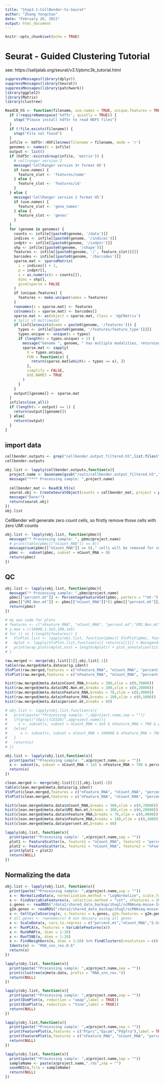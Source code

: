```yaml
---
title: "Step3.1-CellBender-to-Seurat"
author: "Zhang Yongchao"
date: "February 26, 2021"
output: html_document
---
```


```r
knitr::opts_chunk$set(echo = TRUE)
```

# Seurat - Guided Clustering Tutorial

see: https://satijalab.org/seurat/v3.1/pbmc3k_tutorial.html

```r
suppressMessages(library(dplyr)) 
suppressMessages(library(Seurat))
suppressMessages(library(patchwork))
library(ggplot2)
library(Matrix)
library(clustree)

ReadCB_h5 <- function(filename, use.names = TRUE, unique.features = TRUE) {
  if (!requireNamespace('hdf5r', quietly = TRUE)) {
    stop("Please install hdf5r to read HDF5 files")
  }
  if (!file.exists(filename)) {
    stop("File not found")
  }
  infile <- hdf5r::H5File$new(filename = filename, mode = 'r')
  genomes <- names(x = infile)
  output <- list()
  if (hdf5r::existsGroup(infile, 'matrix')) {
    # cellranger version 3
    message('CellRanger version 3+ format H5')
    if (use.names) {
      feature_slot <- 'features/name'
    } else {
      feature_slot <- 'features/id'
    }
  } else {
    message('CellRanger version 2 format H5')
    if (use.names) {
      feature_slot <- 'gene_names'
    } else {
      feature_slot <- 'genes'
    }
  }
  for (genome in genomes) {
    counts <- infile[[paste0(genome, '/data')]]
    indices <- infile[[paste0(genome, '/indices')]]
    indptr <- infile[[paste0(genome, '/indptr')]]
    shp <- infile[[paste0(genome, '/shape')]]
    features <- infile[[paste0(genome, '/', feature_slot)]][]
    barcodes <- infile[[paste0(genome, '/barcodes')]]
    sparse.mat <- sparseMatrix(
      i = indices[] + 1,
      p = indptr[],
      x = as.numeric(x = counts[]),
      dims = shp[],
      giveCsparse = FALSE
    )
    if (unique.features) {
      features <- make.unique(names = features)
    }
    rownames(x = sparse.mat) <- features
    colnames(x = sparse.mat) <- barcodes[]
    sparse.mat <- as(object = sparse.mat, Class = 'dgCMatrix')
    # Split v3 multimodal
    if (infile$exists(name = paste0(genome, '/features'))) {
      types <- infile[[paste0(genome, '/features/feature_type')]][]
      types.unique <- unique(x = types)
      if (length(x = types.unique) > 1) {
        message("Genome ", genome, " has multiple modalities, returning a list of matrices for this genome")
        sparse.mat <- sapply(
          X = types.unique,
          FUN = function(x) {
            return(sparse.mat[which(x = types == x), ])
          },
          simplify = FALSE,
          USE.NAMES = TRUE
        )
      }
    }
    output[[genome]] <- sparse.mat
  }
  infile$close_all()
  if (length(x = output) == 1) {
    return(output[[genome]])
  } else{
    return(output)
  }
}
```



## import data

```r
cellbender.outputs <- grep("cellbender.output_filtered.h5",list.files("../../../Cellranger-Outputs/",recursive = TRUE,full.names = TRUE),value = TRUE)
cellbender.outputs
```

```r
obj.list <- lapply(cellbender.outputs,function(x){
  project.name <- basename(gsub("/outs/cellbender.output_filtered.h5","",x))
  message("**** Processing sample: ",project.name)
  
  cellbender_mat <- ReadCB_h5(x)
  seurat.obj <- CreateSeuratObject(counts = cellbender_mat, project = project.name)
  message("Done!")
  return(seurat.obj)
})
obj.list
```

CellBender will generate zero count cells, so firstly remove those cells with zero UMI counts

```r
obj.list <- lapply(obj.list, function(pbmc){
  message("* Processing sample: ", pbmc@project.name)
  # print(table(pbmc[["nCount_RNA"]] == 0))
  message(sum(pbmc[["nCount_RNA"]] == 0)," cells will be removed for zero UMI counst!")
  pbmc <-  subset(pbmc, subset = nCount_RNA > 0)
  return(pbmc)
})
```


## QC

```r
obj.list <- lapply(obj.list, function(pbmc){
  message("* Processing sample: ",pbmc@project.name)
  pbmc[["percent.mt"]] <- PercentageFeatureSet(pbmc, pattern = "^mt-")
  pbmc[["UMI.Non.mt"]] <- pbmc[["nCount_RNA"]]*(1-pbmc[["percent.mt"]]/100)
  return(pbmc)
})
```

```r
# my own code for plots
# features <- c("nFeature_RNA", "nCount_RNA", "percent.mt","UMI.Non.mt")
# y.max = c(10000,1.5e5,100,1e5)
# for (i in 1:length(features)) {
#   VlnPlot.list <- lapply(obj.list, function(pbmc){ VlnPlot(pbmc, features = features[i], pt.size = 0.001,y.max = y.max[i], combine = FALSE) })
#   Aplot <- lapply(VlnPlot.list,function(x){ return(x[[1]] + NoLegend() + labs(x = "") + ggtitle("") + theme(axis.text.x = element_text(angle = 0,hjust = 0.5))) })
#   print(wrap_plots(Aplot,ncol = length(Aplot)) + plot_annotation(title = features[i],  theme = theme(plot.title = element_text(size = 18))))
# }

raw.merged <- merge(obj.list[[1]],obj.list[-1])
table(raw.merged@meta.data$orig.ident)
VlnPlot(raw.merged,features = c("nFeature_RNA", "nCount_RNA", "percent.mt","UMI.Non.mt"), ncol = 1,pt.size = 0.001)
VlnPlot(raw.merged,features = c("nFeature_RNA", "nCount_RNA", "percent.mt","UMI.Non.mt"), ncol = 1,pt.size = 0)
```


```r
hist(raw.merged@meta.data$nCount_RNA,breaks = 300,xlim = c(0,70000))
hist(raw.merged@meta.data$UMI.Non.mt,breaks = 300,xlim = c(0,20000))
hist(raw.merged@meta.data$nFeature_RNA,breaks = 70,xlim = c(0,9000))
hist(raw.merged@meta.data$nFeature_RNA,breaks = 100,xlim = c(0,1000))
hist(raw.merged@meta.data$percent.mt,breaks = 60)
```
```r
# obj.list <- lapply(obj.list,function(x){
#   print(paste("*Processing sample: ",x@project.name,sep = ""))
#   if(grepl("(Epi)|(CD326)",x@project.name)){
#     x <- subset(x, subset = nCount_RNA < 1e5 & nFeature_RNA > 700 & percent.mt < 80 & nCount_RNA > 4000)
#   }else{
#      x <- subset(x, subset = nCount_RNA < 100000 & nFeature_RNA > 700 & percent.mt < 20 & nCount_RNA > 4000)
#   }
#   return(x)
# })

obj.list <- lapply(obj.list,function(x){
  print(paste("*Processing sample: ",x@project.name,sep = ""))
  x <- subset(x, subset = nCount_RNA < 1e5 & nFeature_RNA > 700 & percent.mt < 20 & nCount_RNA > 3000)
  return(x)
})
```

```r
clean.merged <- merge(obj.list[[1]],obj.list[-1])
table(clean.merged@meta.data$orig.ident)
VlnPlot(clean.merged,features = c("nFeature_RNA", "nCount_RNA", "percent.mt","UMI.Non.mt"), ncol = 1,pt.size = 0.001)
VlnPlot(clean.merged,features = c("nFeature_RNA", "nCount_RNA", "percent.mt","UMI.Non.mt"), ncol = 1,pt.size = 0)
```

```r
hist(clean.merged@meta.data$nCount_RNA,breaks = 300,xlim = c(0,70000))
hist(clean.merged@meta.data$UMI.Non.mt,breaks = 300,xlim = c(0,20000))
hist(clean.merged@meta.data$nFeature_RNA,breaks = 70,xlim = c(0,9000))
hist(clean.merged@meta.data$nFeature_RNA,breaks = 100,xlim = c(0,1000))
hist(clean.merged@meta.data$percent.mt,breaks = 60)
```
```r
lapply(obj.list, function(x){
  print(paste("*Processing sample: ",x@project.name,sep = ""))
  plot1 <- FeatureScatter(x, feature1 = "nCount_RNA", feature2 = "percent.mt")
  plot2 <- FeatureScatter(x, feature1 = "nCount_RNA", feature2 = "nFeature_RNA")
  print(plot1 + plot2)
  return(NULL)
})
```


## Normalizing the data

```r

obj.list <- lapply(obj.list, function(x){
  print(paste("*Processing sample: ",x@project.name,sep = ""))
  x <- NormalizeData(x, normalization.method = "LogNormalize", scale.factor = 10000)
  x <- FindVariableFeatures(x, selection.method = "vst", nfeatures = 3000)
  s.genes <- readRDS("/data2/shared_data_backup/zhugl/scRNAseq-mouse-Intestine/Downstream-Analysis/Total-Embryo-SI-Sample/mouse.s.genes.rds")
  g2m.genes <- readRDS("/data2/shared_data_backup/zhugl/scRNAseq-mouse-Intestine/Downstream-Analysis/Total-Embryo-SI-Sample/mouse.g2m.genes.rds")
  x <- CellCycleScoring(x, s.features = s.genes, g2m.features = g2m.genes, set.ident = TRUE)
  # all.genes <- rownames(x) # not dessary using all genes
  x <- ScaleData(x, vars.to.regress = c("percent.mt","nCount_RNA","S.Score", "G2M.Score"))
  x <- RunPCA(x, features = VariableFeatures(x))
  x <- RunUMAP(x, dims = 1:20)
  x <- RunTSNE(x, dims = 1:20)
  x <- FindNeighbors(x, dims = 1:20) %>% FindClusters(resolution = c(0.2,0.4,0.6,0.8,1.0,1.2,1.4,1.6))
  Idents(x) <- "RNA_snn_res.0.6"
  return(x)
})
```


```r
lapply(obj.list, function(x){
  print(paste("*Processing sample: ",x@project.name,sep = ""))
  print(clustree(x@meta.data, prefix = "RNA_snn_res."))
  return(NULL)
})
```


```r
lapply(obj.list, function(x){
  print(paste("*Processing sample: ",x@project.name,sep = ""))
  print(DimPlot(x, reduction = "umap",label = TRUE))
  print(DimPlot(x, reduction = "tsne",label = TRUE))
  return(NULL)
})
```

```r
lapply(obj.list,function(x){
  print(paste("*Processing sample: ",x@project.name,sep = ""))
  print(FeaturePlot(x,features = c("Ptprc","Epcam","Pdgfra"),label = TRUE,ncol = 3))
  print(FeaturePlot(x,features = c("nFeature_RNA", "nCount_RNA", "percent.mt"),label = TRUE,ncol = 3))
  return(NULL)
})
```

```r
lapply(obj.list, function(x){
  print(paste("*Processing sample: ",x@project.name,sep = ""))
  sampleName <- paste(x@project.name,".rds",sep = "")
  saveRDS(x,file = sampleName)
  return(NULL)
})
```

